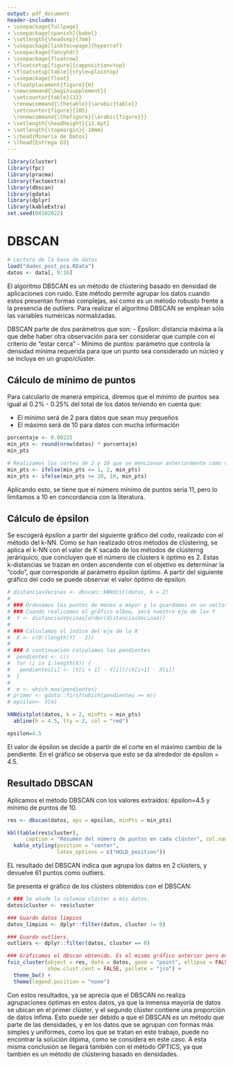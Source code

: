 ```yaml
---
output: pdf_document
header-includes:
- \usepackage{fullpage} 
- \usepackage[spanish]{babel}
- \setlength{\headsep}{7mm} 
- \usepackage[linktoc=page]{hyperref}
- \usepackage{fancyhdr}
- \usepackage{floatrow}
- \floatsetup[figure]{capposition=top}
- \floatsetup[table]{style=plaintop}
- \usepackage{float}
- \floatplacement{figure}{H}
- \newcommand{\beginsupplement}{
  \setcounter{table}{33}  
  \renewcommand{\thetable}{\arabic{table}} 
  \setcounter{figure}{105} 
  \renewcommand{\thefigure}{\arabic{figure}}}
- \setlength{\headheight}{13.6pt}
- \setlength{\topmargin}{-10mm}
- \rhead{Minería de Datos}
- \lhead{Entrega D3}
---
```


\pagenumbering{arabic}
\pagestyle{fancy}

```{=tex}
\cfoot{\thepage}
\setcounter{page}{78}
```
\beginsupplement


```r
library(cluster)
library(fpc)
library(pracma)
library(factoextra)
library(dbscan)
library(gdata)
library(dplyr) 
library(kableExtra)
set.seed(04102022)
```
# DBSCAN

```r
# Lectura de la base de datos
load("dades_post_pca.RData")
datos <- data[, 9:16] 
```
El algoritmo DBSCAN es un método de clústering basado en densidad de aplicaciones con ruido. Este método permite agrupar los datos cuando estos presentan formas complejas, así como es un método robusto frente a la presencia de outliers. Para realizar el algoritmo DBSCAN se emplean sólo las variables numéricas normalizadas. 

DBSCAN parte de dos parámetros que son:
- Épsilon: distancia máxima a la que debe haber otra observación para ser considerar que cumple con el criterio de "estar cerca"
- Mínimo de puntos: parámetro que controla la densidad mínima requerida para que un punto sea considerado un núcleo y se incluya en un grupo/clúster.

## Cálculo de mínimo de puntos
Para calcularlo de manera empírica, diremos que el mínimo de puntos sea igual al 0.2% - 0.25% del total de los datos teniendo en cuenta que: 

  - El mínimo será de 2 para datos que sean muy pequeños
  - El máximo será de 10 para datos con mucha información

```r
porcentaje <- 0.00225
min_pts <- round(nrow(datos) * porcentaje) 
min_pts

# Realizamos los cortes de 2 y 10 que se mencionan anteriormente como validación
min_pts <- ifelse(min_pts <= 1, 2, min_pts)
min_pts <- ifelse(min_pts >= 10, 10, min_pts)
```
Aplicando esto, se tiene que el número mínimo de puntos sería 11, pero lo limitamos a 10 en concordancia con la literatura.
 
## Cálculo de épsilon
Se escogerá épsilon a partir del siguiente gráfico del codo, realizado con el método del k-NN. Como se han realizado otros métodos de clústering, se aplica el k-NN con el valor de K sacado de los métodos de clústerng jeráriquico, que concluyen que el número de clústers k óptimo es 2. Estas k-distancias se trazan en orden ascendente con el objetivo es determinar la “codo”, que corresponde al parámetro épsilon óptimo. A partir del siguiente gráfico del codo se puede observar el valor óptimo de épsilon.

```r
# distanciasVecinas <- dbscan::kNNdist(datos, k = 2)
# 
# ### Ordenamos los puntos de menos a mayor y lo guardamos en un vector.
# ### Cuando realicemos el gráfico elbow, será nuestro eje de las Y
#  Y <- distanciasVecinas[order(distanciasVecinas)]
# 
# ### Calculamos el índice del eje de la X
#  X <- c(0:(length(Y) - 1))
# 
# ### A continuación calculamos las pendientes
#  pendientes <- c()
#  for (i in 1:length(X)) {
# 	pendientes[i] <- (Y[i + 1] - Y[i])/(X[i+1] - X[i])
#  }
# 
#  m <- which.max(pendientes)
# primer <- gdata::first(which(pendientes >= m))
# epsilon<- Y[m] 

kNNdistplot(datos, k = 2, minPts = min_pts)
  abline(h = 4.5, lty = 2, col = "red")

epsilon=4.5
```

El valor de épsilon se decide a partir de el corte en el máximo cambio de la pendiente. En el gráfico se observa que esto se da alrededor de épsilon = 4.5.


## Resultado DBSCAN
Aplicamos el método DBSCAN con los valores extraídos: épsilon=4.5 y mínimo de puntos de 10. 
```r

res <- dbscan(datos, eps = epsilon, minPts = min_pts)

kbl(table(res$cluster),
      caption = "Resumen del número de puntos en cada clúster", col.names = c("Clúster", "Frecuencia de puntos"), booktabs = T) %>%
  kable_styling(position = "center", 
                latex_options = c("HOLD_position"))


```
EL resultado del DBSCAN indica que agrupa los datos en 2 clústers, y devuelve 61 puntos como outliers. 

Se presenta el gráfico de los clústers obtenidos con el DBSCAN:
```r
# ### Se añade la columna clúster a mis datos.
datos$cluster <- res$cluster

### Guardo datos limpios
datos_limpios <- dplyr::filter(datos, cluster != 0)

### Guardo outliers.
outliers <- dplyr::filter(datos, cluster == 0)

### Graficamos el dbscan obtenido. Es el mismo gráfico anterior pero en PCA
fviz_cluster(object = res, data = datos, geom = "point", ellipse = FALSE,
             show.clust.cent = FALSE, pallete = "jco") +
  theme_bw() +
  theme(legend.position = "none")
```
Con estos resultados, ya se aprecia que el DBSCAN no realiza agrupaciones óptimas en estos datos, ya que la inmensa mayoría de datos se ubican en el primer clúster, y el segundo clúster contiene una proporción de datos ínfima. Esto puede ser debido a que el DBSCAN es un método que parte de las densidades, y en los datos que se agrupan con formas más simples y uniformes, como los que se tratan en este trabajo, puede no encontrar la solución ótpima, como se considera en este caso. A esta misma conclusión se llegará también con el método OPTICS, ya que también es un método de clústering basado en densidades.
